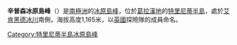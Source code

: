 '''辛普森冰原島峰'''（{{lang-en|Simpson Nunatak}}）是[[南極洲|南極洲]]的[[冰原島峰|冰原島峰]]，位於[[葛拉漢地|葛拉漢地]]的[[特里尼蒂半島|特里尼蒂半島]]，處於[[艾肯黑德冰川|艾肯黑德冰川]]南側，海拔高度1,165米，以[[英國|英國]]探險隊的成員命名。

{{Coord|63|58|S|58|54|W||display=title}}

{{DEFAULTSORT:Simpson Nunatak}}
[[Category:特里尼蒂半島冰原島峰|Category:特里尼蒂半島冰原島峰]]


{{TrinityPeninsula-geo-stub}}